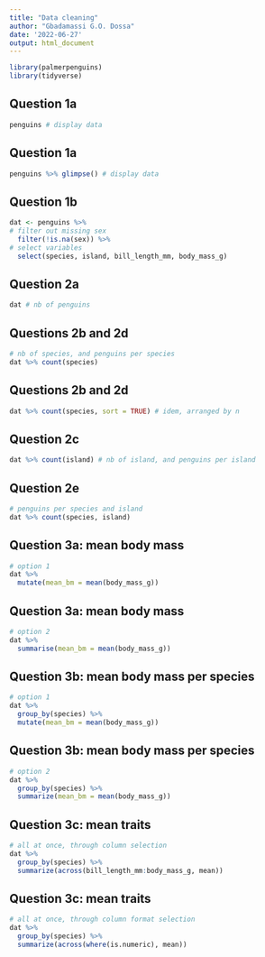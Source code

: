 ```yaml
---
title: "Data cleaning"
author: "Gbadamassi G.O. Dossa"
date: '2022-06-27'
output: html_document
---
```


```r
library(palmerpenguins)
library(tidyverse)
```



## Question 1a 

```r
penguins # display data
```

## Question 1a 


```r
penguins %>% glimpse() # display data
```

## Question 1b

```r
dat <- penguins %>%
# filter out missing sex
  filter(!is.na(sex)) %>% 
# select variables
  select(species, island, bill_length_mm, body_mass_g) 
```


## Question 2a


```r
dat # nb of penguins
```

## Questions 2b and 2d

```r
# nb of species, and penguins per species
dat %>% count(species) 
```

## Questions 2b and 2d

```r
dat %>% count(species, sort = TRUE) # idem, arranged by n
```

## Question 2c

```r
dat %>% count(island) # nb of island, and penguins per island
```


## Question 2e

```r
# penguins per species and island
dat %>% count(species, island) 
```

## Question 3a: mean body mass


```r
# option 1
dat %>%
  mutate(mean_bm = mean(body_mass_g))
```

## Question 3a: mean body mass

```r
# option 2
dat %>%
  summarise(mean_bm = mean(body_mass_g))
```



## Question 3b: mean body mass per species


```r
# option 1
dat %>%
  group_by(species) %>% 
  mutate(mean_bm = mean(body_mass_g))
```


## Question 3b: mean body mass per species

```r
# option 2
dat %>% 
  group_by(species) %>% 
  summarize(mean_bm = mean(body_mass_g))
```


## Question 3c: mean traits

```r
# all at once, through column selection
dat %>% 
  group_by(species) %>% 
  summarize(across(bill_length_mm:body_mass_g, mean))
```



## Question 3c: mean traits

```r
# all at once, through column format selection
dat %>% 
  group_by(species) %>% 
  summarize(across(where(is.numeric), mean))
```
